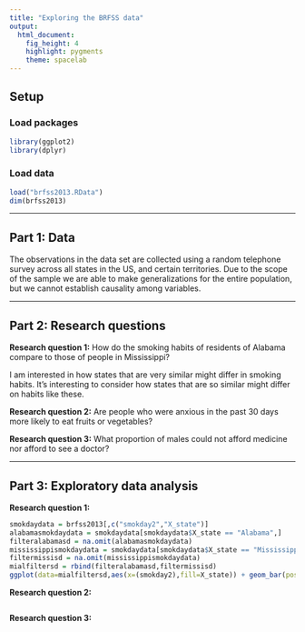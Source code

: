 ```yaml
---
title: "Exploring the BRFSS data"
output: 
  html_document: 
    fig_height: 4
    highlight: pygments
    theme: spacelab
---
```


## Setup

### Load packages

```r
library(ggplot2)
library(dplyr)
```

### Load data

```r
load("brfss2013.RData")
dim(brfss2013)
```



* * *

## Part 1: Data
The observations in the data set are collected using a random telephone survey across all states in the US, and certain territories. Due to the scope of the sample we are able to make generalizations for the entire population, but we cannot establish causality among variables.

* * *

## Part 2: Research questions

**Research question 1:** How do the smoking habits of residents of Alabama compare to those of people in Mississippi?

I am interested in how states that are very similar might differ in smoking habits. It's interesting to consider how states that are so similar might differ on habits like these.

**Research question 2:** Are people who were anxious in the past 30 days more likely to eat fruits or vegetables?

**Research question 3:** What proportion of males could not afford medicine nor afford to see a doctor?


* * *

## Part 3: Exploratory data analysis

**Research question 1:**

```r
smokdaydata = brfss2013[,c("smokday2","X_state")]
alabamasmokdaydata = smokdaydata[smokdaydata$X_state == "Alabama",]
filteralabamasd = na.omit(alabamasmokdaydata)
mississippismokdaydata = smokdaydata[smokdaydata$X_state == "Mississippi",]
filtermissisd = na.omit(mississippismokdaydata)
mialfiltersd = rbind(filteralabamasd,filtermissisd)
ggplot(data=mialfiltersd,aes(x=(smokday2),fill=X_state)) + geom_bar(position = "dodge") + xlab("How often respondents smoked in the past 30 days") + ggtitle("Smoking habits in Alabama and Mississippi")
```



**Research question 2:**

```r

```



**Research question 3:**

```r

```

